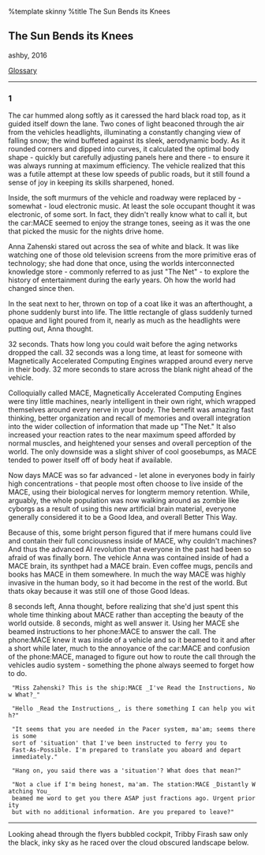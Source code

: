 %template skinny
%title The Sun Bends its Knees

== The Sun Bends its Knees ==
ashby, 2016

[[glossary|Glossary]]
----
<div class="clearfix">
  <div class="float-right">
=== 1 ===
  </div>
</div>

<div class="indent">
The car hummed along softly as it caressed the hard black road top, as it guided
itself down the lane. Two cones of light beaconed through the air from the
vehicles headlights, illuminating a constantly changing view of falling snow;
the wind buffeted against its sleek, aerodynamic body. As it rounded corners
and dipped into curves, it calculated the optimal body shape - quickly but
carefully adjusting panels here and there - to ensure it was always running at
maximum efficiency. The vehicle realized that this was a futile attempt at these
low speeds of public roads, but it still found a sense of joy in keeping its
skills sharpened, honed.

Inside, the soft murmurs of the vehicle and roadway were replaced by - somewhat -
loud electronic music. At least the sole occupant thought it was electronic, of
some sort. In fact, they didn't really know what to call it, but the car:MACE seemed
to enjoy the strange tones, seeing as it was the one that picked the music for the
nights drive home.

Anna Zahenski stared out across the sea of white and black. It was like
watching one of those old television screens from the more primitive eras of
technology; she had done that once, using the worlds interconnected knowledge
store - commonly referred to as just "The Net" - to explore the history of
entertainment during the early years. Oh how the world had changed since then.

In the seat next to her, thrown on top of a coat like it was an afterthought, a
phone suddenly burst into life. The little rectangle of glass suddenly turned
opaque and light poured from it, nearly as much as the headlights were putting
out, Anna thought.

32 seconds. Thats how long you could wait before the aging networks dropped the
call. 32 seconds was a long time, at least for someone with Magnetically
Accelerated Computing Engines wrapped around every nerve in their body. 32 more
seconds to stare across the blank night ahead of the vehicle.

Colloquially called MACE, Magnetically Accelerated Computing Engines were tiny
little machines, nearly intelligent in their own right, which wrapped
themselves around every nerve in your body. The benefit was amazing fast
thinking, better organization and recall of memories and overall integration
into the wider collection of information that made up "The Net." It also
increased your reaction rates to the near maximum speed afforded by normal
muscles, and heightened your senses and overall perception of the world. The
only downside was a slight shiver of cool goosebumps, as MACE tended to power
itself off of body heat if available.

Now days MACE was so far advanced - let alone in everyones body in fairly high
concentrations - that people most often choose to live inside of the MACE,
using their biological nerves for longterm memory retention. While, arguably,
the whole population was now walking around as zombie like cyborgs as a result
of using this new artificial brain material, everyone generally considered it
to be a Good Idea, and overall Better This Way.

Because of this, some bright person figured that if mere humans could live and
contain their full conciousness inside of MACE, why couldn't machines? And thus
the advanced AI revolution that everyone in the past had been so afraid of was
finally born. The vehicle Anna was contained inside of had a MACE brain, its
synthpet had a MACE brain. Even coffee mugs, pencils and books has MACE in them
somewhere. In much the way MACE was highly invasive in the human body, so it
had become in the rest of the world. But thats okay because it was still one of
those Good Ideas.

8 seconds left, Anna thought, before realizing that she'd just spent this whole
time thinking about MACE rather than accepting the beauty of the world outside.
8 seconds, might as well answer it. Using her MACE she beamed instructions to
her phone:MACE to answer the call. The phone:MACE knew it was inside of a
vehicle and so it beamed to it and after a short while later, much to the
annoyance of the car:MACE and confusion of the phone:MACE, managed to figure
out how to route the call through the vehicles audio system - something the
phone always seemed to forget how to do.
</div>

<div class="dialogue">
  "Miss Zahenski? This is the ship:MACE _I've Read the Instructions, Now What?_"

  "Hello _Read the Instructions_, is there something I can help you with?"

  "It seems that you are needed in the Pacer system, ma'am; seems there is some
  sort of 'situation' that I've been instructed to ferry you to
  Fast-As-Possible. I'm prepared to translate you aboard and depart
  immediately."

  "Hang on, you said there was a 'situation'? What does that mean?"

  "Not a clue if I'm being honest, ma'am. The station:MACE _Distantly Watching You_
  beamed me word to get you there ASAP just fractions ago. Urgent priority
  but with no additional information. Are you prepared to leave?"
</div>

----

<div class="indent">
Looking ahead through the flyers bubbled cockpit, Tribby Firash saw only the
black, inky sky as he raced over the cloud obscured landscape below.
</div>
